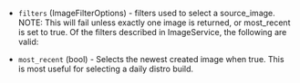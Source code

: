 <!-- Code generated from the comments of the ImageFilter struct in builder/openstack/run_config.go; DO NOT EDIT MANUALLY -->

- `filters` (ImageFilterOptions) - filters used to select a source_image. NOTE: This will fail unless
  exactly one image is returned, or most_recent is set to true. Of the
  filters described in ImageService, the following are valid:

- `most_recent` (bool) - Selects the newest created image when true. This is most useful for
  selecting a daily distro build.

<!-- End of code generated from the comments of the ImageFilter struct in builder/openstack/run_config.go; -->
